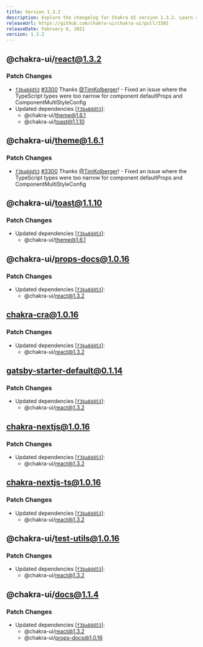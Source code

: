 ```yaml
---
title: Version 1.3.2
description: Explore the changelog for Chakra UI version 1.3.2. Learn about the latest features, bug fixes, and improvements.
releaseUrl: https://github.com/chakra-ui/chakra-ui/pull/3301
releaseDate: February 6, 2021
version: 1.3.2
---
```




## @chakra-ui/react@1.3.2

### Patch Changes

-   [`f3ba8dd53`](https://github.com/chakra-ui/chakra-ui/commit/f3ba8dd53abc697c096165185764235012ada90f)
    [#3300](https://github.com/chakra-ui/chakra-ui/pull/3300) Thanks
    [@TimKolberger](https://github.com/TimKolberger)! - Fixed an issue where the
    TypeScript types were too narrow for component defaultProps and
    ComponentMultiStyleConfig
-   Updated dependencies
    \[[`f3ba8dd53`](https://github.com/chakra-ui/chakra-ui/commit/f3ba8dd53abc697c096165185764235012ada90f)]:
    -   @chakra-ui/theme@1.6.1
    -   @chakra-ui/toast@1.1.10

 ## @chakra-ui/theme@1.6.1

### Patch Changes

-   [`f3ba8dd53`](https://github.com/chakra-ui/chakra-ui/commit/f3ba8dd53abc697c096165185764235012ada90f)
    [#3300](https://github.com/chakra-ui/chakra-ui/pull/3300) Thanks
    [@TimKolberger](https://github.com/TimKolberger)! - Fixed an issue where the
    TypeScript types were too narrow for component defaultProps and
    ComponentMultiStyleConfig

 ## @chakra-ui/toast@1.1.10

### Patch Changes

-   Updated dependencies
    \[[`f3ba8dd53`](https://github.com/chakra-ui/chakra-ui/commit/f3ba8dd53abc697c096165185764235012ada90f)]:
    -   @chakra-ui/theme@1.6.1

 ## @chakra-ui/props-docs@1.0.16

### Patch Changes

-   Updated dependencies
    \[[`f3ba8dd53`](https://github.com/chakra-ui/chakra-ui/commit/f3ba8dd53abc697c096165185764235012ada90f)]:
    -   @chakra-ui/react@1.3.2

 ## chakra-cra@1.0.16

### Patch Changes

-   Updated dependencies
    \[[`f3ba8dd53`](https://github.com/chakra-ui/chakra-ui/commit/f3ba8dd53abc697c096165185764235012ada90f)]:
    -   @chakra-ui/react@1.3.2

 ## gatsby-starter-default@0.1.14

### Patch Changes

-   Updated dependencies
    \[[`f3ba8dd53`](https://github.com/chakra-ui/chakra-ui/commit/f3ba8dd53abc697c096165185764235012ada90f)]:
    -   @chakra-ui/react@1.3.2

 ## chakra-nextjs@1.0.16

### Patch Changes

-   Updated dependencies
    \[[`f3ba8dd53`](https://github.com/chakra-ui/chakra-ui/commit/f3ba8dd53abc697c096165185764235012ada90f)]:
    -   @chakra-ui/react@1.3.2

 ## chakra-nextjs-ts@1.0.16

### Patch Changes

-   Updated dependencies
    \[[`f3ba8dd53`](https://github.com/chakra-ui/chakra-ui/commit/f3ba8dd53abc697c096165185764235012ada90f)]:
    -   @chakra-ui/react@1.3.2

 ## @chakra-ui/test-utils@1.0.16

### Patch Changes

-   Updated dependencies
    \[[`f3ba8dd53`](https://github.com/chakra-ui/chakra-ui/commit/f3ba8dd53abc697c096165185764235012ada90f)]:
    -   @chakra-ui/react@1.3.2

 ## @chakra-ui/docs@1.1.4

### Patch Changes

-   Updated dependencies
    \[[`f3ba8dd53`](https://github.com/chakra-ui/chakra-ui/commit/f3ba8dd53abc697c096165185764235012ada90f)]:
    -   @chakra-ui/react@1.3.2
    -   @chakra-ui/props-docs@1.0.16
